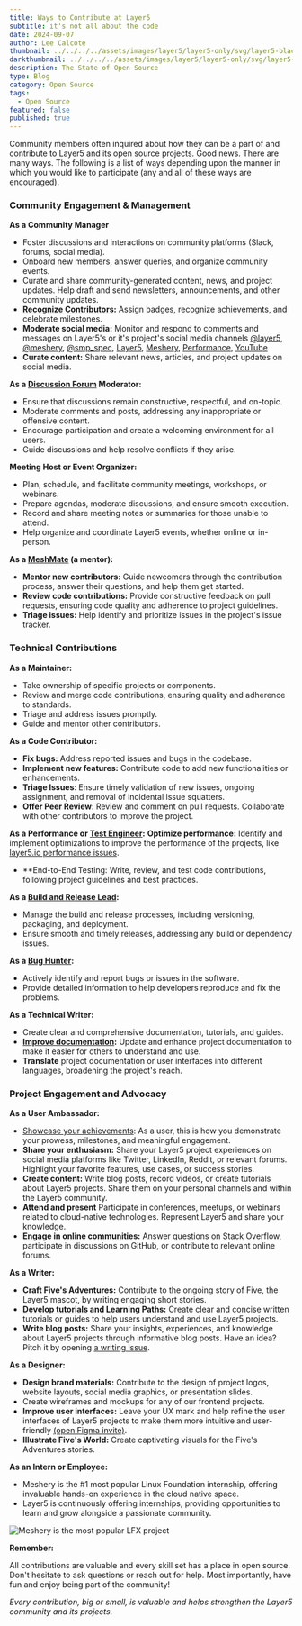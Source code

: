 ```yaml
---
title: Ways to Contribute at Layer5
subtitle: it's not all about the code
date: 2024-09-07
author: Lee Calcote
thumbnail: ../../../../assets/images/layer5/layer5-only/svg/layer5-black.svg
darkthumbnail: ../../../../assets/images/layer5/layer5-only/svg/layer5-light-bg.svg
description: The State of Open Source
type: Blog
category: Open Source
tags:
  - Open Source
featured: false
published: true
---
```



<BlogWrapper>

<p><Link to="/community/members">Community members</Link> often inquired about how they can be a part of and contribute to Layer5 and its open source projects. Good news. There are many ways. The following is a list of ways depending upon the manner in which you would like to participate (any and all of these ways are encouraged).</p>

### Community Engagement & Management

**As a <Link to="/community/community-managers">Community Manager</Link>**
* Foster discussions and interactions on community platforms (Slack, forums, social media).
* <Link to="/newcomers">Onboard new members</Link>, answer queries, and organize community events.
* Curate and share community-generated content, news, and project updates. Help draft and send newsletters, announcements, and other community updates.
* **[Recognize Contributors](https://badges.layer5.io):** Assign badges, recognize achievements, and celebrate milestones.
* **Moderate social media:** Monitor and respond to comments and messages on Layer5's or it's project's social media channels [@layer5](https://x.com/layer5), [@meshery](https://x.com/mesheryio), [@smp_spec](https://x.com/smp_spec), [Layer5](https://www.linkedin.com/company/layer5), [Meshery](https://www.linkedin.com/showcase/meshery), [Performance](https://www.linkedin.com/showcase/service-mesh-performance), [YouTube](https://www.youtube.com/channel/UCFL1af7_wdnhHXL1InzaMvA?sub_confirmation=1)
* **Curate content:** Share relevant <Link to="/company/news">news</Link>, <Link to="/resources">articles</Link>, and <Link to="/projects">project</Link> updates on social media.

**As a [Discussion Forum](https://discuss.layer5.io) Moderator:**
* Ensure that discussions remain constructive, respectful, and on-topic.
* Moderate comments and posts, addressing any inappropriate or offensive content.
* Encourage participation and create a welcoming environment for all users.
* Guide discussions and help resolve conflicts if they arise.

**<Link to="/community/calendar">Meeting Host</Link> or <Link to="/communiity/events">Event Organizer</Link>:**
* Plan, schedule, and facilitate community meetings, workshops, or webinars.
* Prepare agendas, moderate discussions, and ensure smooth execution.
* Record and share meeting notes or summaries for those unable to attend.
* Help organize and coordinate Layer5 events, whether online or in-person.

**As a [MeshMate](https://layer5.io/community/meshmates) (a mentor):**
* **Mentor new contributors:**  Guide newcomers through the contribution process, answer their questions, and help them get started.
* **Review code contributions:**  Provide constructive feedback on pull requests, ensuring code quality and adherence to project guidelines.
* **Triage issues:**  Help identify and prioritize issues in the project's issue tracker.

### Technical Contributions

**As a Maintainer:**
* Take ownership of specific projects or components.
* Review and merge code contributions, ensuring quality and adherence to standards.
* Triage and address issues promptly.
* Guide and mentor other contributors.

**As a <Link to="/community/handbook/repository-overview">Code Contributor</Link>:**
* **Fix bugs:** Address reported issues and bugs in the codebase.
* **Implement new features:**  Contribute code to add new functionalities or enhancements.
* **Triage Issues**: Ensure timely validation of new issues, ongoing assignment, and removal of incidental issue squatters.
* **Offer Peer Review**: Review and comment on pull requests. Collaborate with other contributors to improve the project.

**As a Performance or [Test Engineer](https://docs.meshery.io/project/contributing/contributing-ui-tests):**
**Optimize performance:** Identify and implement optimizations to improve the performance of the projects, like [layer5.io performance issues](https://github.com/layer5io/layer5/issues?q=is%3Aopen+is%3Aissue+label%3Atype%2Fperformance).
* **End-to-End Testing: Write, review, and test code contributions, following project guidelines and best practices.

**As a [Build and Release Lead](https://docs.meshery.io/project/contributing/build-and-release):**
  * Manage the build and release processes, including versioning, packaging, and deployment.
  * Ensure smooth and timely releases, addressing any build or dependency issues.

**As a [Bug Hunter](https://github.com/issues?q=is%3Aopen+is%3Aissue+archived%3Afalse+org%3Alayer5io+org%3Ameshery+org%3Aservice-mesh-performance+org%3Aservice-mesh-patterns+org%3Alayer5labs):**
* Actively identify and report bugs or issues in the software.
* Provide detailed information to help developers reproduce and fix the problems.

**As a Technical Writer:**
* Create clear and comprehensive documentation, tutorials, and guides.
* **[Improve documentation](https://docs.layer5.io):** Update and enhance project documentation to make it easier for others to understand and use.
* **Translate** project documentation or user interfaces into different languages, broadening the project's reach.

### Project Engagement and Advocacy

**As a User Ambassador:**

* [Showcase your achievements](https://badges.layer5.io): As a user, this is how you demonstrate your prowess, milestones, and meaningful engagement.
* **Share your enthusiasm:** Share your Layer5 project experiences on social media platforms like Twitter, LinkedIn, Reddit, or relevant forums. Highlight your favorite features, use cases, or success stories.
* **Create content:** Write blog posts, record videos, or create tutorials about Layer5 projects.  Share them on your personal channels and within the Layer5 community.
* **<Link to="/community/events">Attend and present</Link>** Participate in conferences, meetups, or webinars related to cloud-native technologies. Represent Layer5 and share your knowledge.
* **Engage in online communities:**  Answer questions on Stack Overflow, participate in discussions on GitHub, or contribute to relevant online forums.

**As a <Link to="/community/handbook/writing-program">Writer</Link>:**
* **<Link to="/community/adventures-of-five-and-friends">Craft Five's Adventures</Link>:** Contribute to the ongoing story of Five, the Layer5 mascot, by writing engaging short stories.
* **<a href="https://docs.meshery.io/guides/tutorials">Develop tutorials</a> and <Link to="/learn/learning-paths">Learning Paths</Link>:** Create clear and concise written tutorials or guides to help users understand and use Layer5 projects.
* **<Link to="/blog">Write blog posts</Link>:**  Share your insights, experiences, and knowledge about Layer5 projects through informative blog posts. Have an idea? Pitch it by opening [a writing issue](https://github.com/layer5io/layer5/issues/new?assignees=&labels=area%2Fwriting%2C+help+wanted%2C+language%2Fenglish&projects=&template=writing.md&title=%5BWriting%5D). 

**As a Designer:**
* **<Link to="/company/brand">Design brand materials</Link>:**  Contribute to the design of project logos, website layouts, social media graphics, or presentation slides.
* Create wireframes and mockups for any of our <Link to="/community/handbook/repository-overview">frontend projects</Link>.
* **Improve user interfaces:** Leave your UX mark and help refine the user interfaces of Layer5 projects to make them more intuitive and user-friendly [(open Figma invite)](https://www.figma.com/team_invite/redeem/qJy1c95qirjgWQODApilR9).
* **<Link to="/community/adventures-of-five-and-friends">Illustrate Five's World</Link>:** Create captivating visuals for the Five's Adventures stories.

**As an <Link to="/careers/programs">Intern</Link> or <Link to="/careers">Employee</Link>:**
* Meshery is the #1 most popular Linux Foundation internship, offering invaluable hands-on experience in the cloud native space.
* Layer5 is continuously offering internships, providing opportunities to learn and grow alongside a passionate community.

<img src={popularProject} alt="Meshery is the most popular LFX project" className="image-center-shadow" />

**Remember:**

All contributions are valuable and every skill set has a place in open source.  Don't hesitate to ask questions or reach out for help.  Most importantly, have fun and enjoy being part of the community!

*Every contribution, big or small, is valuable and helps strengthen the Layer5 community and its projects.*

</BlogWrapper>